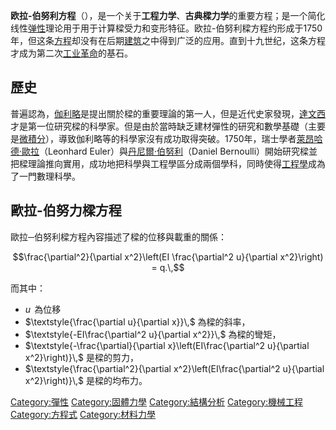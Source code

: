 {{NoteTA
|G1=Physics
}}
'''欧拉-伯努利方程'''（{{lang-en|Euler–Bernoulli beam theory}}），是一个关于'''工程力学'''、'''古典樑力学'''的重要方程；是一个简化线性[[弹性|弹性]]理论用于用于计算樑受力和变形特征。欧拉-伯努利樑方程约形成于1750年，但这条[[方程|方程]]却没有在后期[[建筑|建筑]]之中得到广泛的应用。直到十九世纪，这条方程才成为第二次[[工业革命|工业革命]]的基石。

== 歷史 ==
普遍認為，[[伽利略|伽利略]]是提出關於樑的重要理論的第一人，但是近代史家發現，[[達文西|達文西]]才是第一位研究樑的科學家。但是由於當時缺乏建材彈性的研究和數學基礎（主要是[[微積分|微積分]]），導致伽利略等的科學家沒有成功取得突破。1750年，瑞士學者[[萊昂哈德·歐拉|萊昂哈德·歐拉]]（Leonhard Euler）與[[丹尼爾·伯努利|丹尼爾·伯努利]]（Daniel Bernoulli）開始研究樑並把樑理論推向實用，成功地把科學與工程學區分成兩個學科，同時使得[[工程學|工程學]]成為了一門數理科學。

== 歐拉-伯努力樑方程 ==
歐拉─伯努利樑方程內容描述了樑的位移與載重的關係：
:<math>\frac{\partial^2}{\partial x^2}\left(EI \frac{\partial^2 u}{\partial x^2}\right) = q.\,</math>

而其中：
* <math>\textstyle{u}\,</math> 為位移
* <math>\textstyle{\frac{\partial u}{\partial x}}\,</math> 為樑的斜率，
* <math>\textstyle{-EI\frac{\partial^2 u}{\partial x^2}}\,</math> 為樑的彎矩，
* <math>\textstyle{-\frac{\partial}{\partial x}\left(EI\frac{\partial^2 u}{\partial x^2}\right)}\,</math> 是樑的剪力，
* <math>\textstyle{\frac{\partial^2}{\partial x^2}\left(EI\frac{\partial^2 u}{\partial x^2}\right)}\,</math> 是樑的均布力。

[[Category:彈性|Category:彈性]]
[[Category:固體力學|Category:固體力學]]
[[Category:結構分析|Category:結構分析]]
[[Category:機械工程|Category:機械工程]]
[[Category:方程式|Category:方程式]]
[[Category:材料力學|Category:材料力學]]